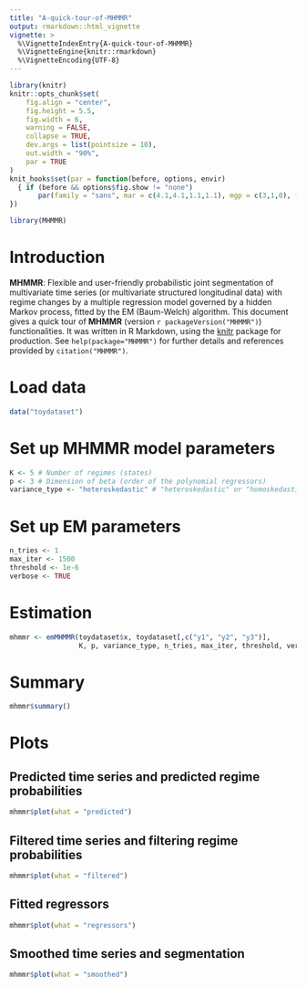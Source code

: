 ```yaml
---
title: "A-quick-tour-of-MHMMR"
output: rmarkdown::html_vignette
vignette: >
  %\VignetteIndexEntry{A-quick-tour-of-MHMMR}
  %\VignetteEngine{knitr::rmarkdown}
  %\VignetteEncoding{UTF-8}
---
```


```r
library(knitr)
knitr::opts_chunk$set(
	fig.align = "center",
	fig.height = 5.5,
	fig.width = 6,
	warning = FALSE,
	collapse = TRUE,
	dev.args = list(pointsize = 10),
	out.width = "90%",
	par = TRUE
)
knit_hooks$set(par = function(before, options, envir)
  { if (before && options$fig.show != "none") 
       par(family = "sans", mar = c(4.1,4.1,1.1,1.1), mgp = c(3,1,0), tcl = -0.5)
})
```

```r
library(MHMMR)
```

# Introduction

**MHMMR**: Flexible and user-friendly probabilistic joint segmentation of 
multivariate time series (or multivariate structured longitudinal data) with regime changes 
by a multiple regression model governed by a hidden Markov process, fitted by 
the EM (Baum-Welch) algorithm.
This document gives a quick tour of **MHMMR** (version `r packageVersion("MHMMR")`) functionalities. It was written in R Markdown, using the [knitr](https://cran.r-project.org/package=knitr) package for production. 
See `help(package="MHMMR")` for further details and references provided by `citation("MHMMR")`.

# Load data

```r
data("toydataset")
```

# Set up MHMMR model parameters

```r
K <- 5 # Number of regimes (states)
p <- 3 # Dimension of beta (order of the polynomial regressors)
variance_type <- "heteroskedastic" # "heteroskedastic" or "homoskedastic" model
```

# Set up EM parameters

```r
n_tries <- 1
max_iter <- 1500
threshold <- 1e-6
verbose <- TRUE
```

# Estimation

```r
mhmmr <- emMHMMR(toydataset$x, toydataset[,c("y1", "y2", "y3")], 
                 K, p, variance_type, n_tries, max_iter, threshold, verbose)
```

# Summary

```r
mhmmr$summary()
```

# Plots

## Predicted time series and predicted regime probabilities

```r
mhmmr$plot(what = "predicted")
```

## Filtered time series and filtering regime probabilities

```r
mhmmr$plot(what = "filtered")
```

## Fitted regressors

```r
mhmmr$plot(what = "regressors")
```

## Smoothed time series and segmentation

```r
mhmmr$plot(what = "smoothed")
```
